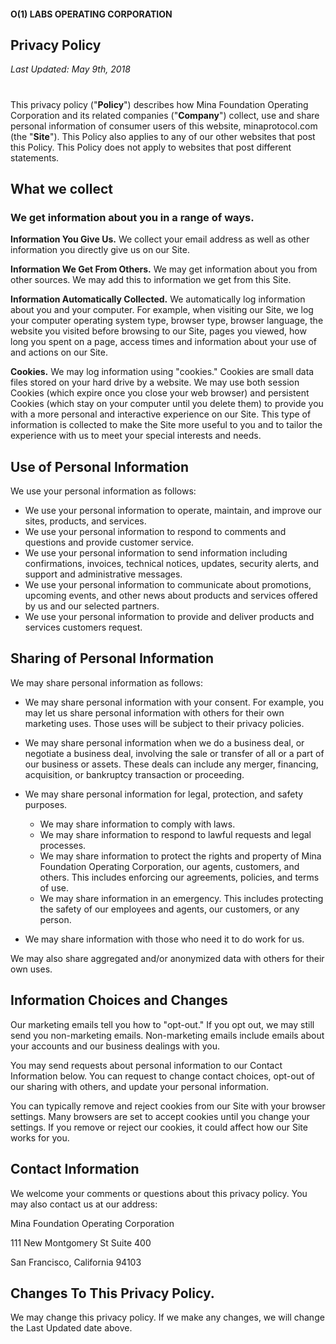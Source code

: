 
#### O(1) LABS OPERATING CORPORATION

## Privacy Policy

_Last Updated: May 9th, 2018_

#

This privacy policy ("**Policy**") describes how Mina Foundation Operating Corporation and its related companies ("**Company**") collect, use and share personal information of consumer users of this website, minaprotocol.com (the "**Site**"). This Policy also applies to any of our other websites that post this Policy. This Policy does not apply to websites that post different statements.

## What we collect

### We get information about you in a range of ways.

**Information You Give Us.** We collect your email address as well as other information you directly give us on our Site.

**Information We Get From Others.** We may get information about you from other sources. We may add this to information we get from this Site.

**Information Automatically Collected.** We automatically log information about you and your computer. For example, when visiting our Site, we log your computer operating system type, browser type, browser language, the website you visited before browsing to our Site, pages you viewed, how long you spent on a page, access times and information about your use of and actions on our Site.

**Cookies.** We may log information using "cookies." Cookies are small data files stored on your hard drive by a website. We may use both session Cookies (which expire once you close your web browser) and persistent Cookies (which stay on your computer until you delete them) to provide you with a more personal and interactive experience on our Site. This type of information is collected to make the Site more useful to you and to tailor the experience with us to meet your special interests and needs.

<Rule />

## Use of Personal Information

We use your personal information as follows:

- We use your personal information to operate, maintain, and improve our sites, products, and services.
- We use your personal information to respond to comments and questions and provide customer service.
- We use your personal information to send information including confirmations, invoices, technical notices, updates, security alerts, and support and administrative messages.
- We use your personal information to communicate about promotions, upcoming events, and other news about products and services offered by us and our selected partners.
- We use your personal information to provide and deliver products and services customers request.

<Rule />

## Sharing of Personal Information

We may share personal information as follows:

- We may share personal information with your consent. For example, you may let us share personal information with others for their own marketing uses. Those uses will be subject to their privacy policies.
- We may share personal information when we do a business deal, or negotiate a business deal, involving the sale or transfer of all or a part of our business or assets. These deals can include any merger, financing, acquisition, or bankruptcy transaction or proceeding.
- We may share personal information for legal, protection, and safety purposes.

  - We may share information to comply with laws.
  - We may share information to respond to lawful requests and legal processes.
  - We may share information to protect the rights and property of Mina Foundation Operating Corporation, our agents, customers, and others. This includes enforcing our agreements, policies, and terms of use.
  - We may share information in an emergency. This includes protecting the safety of our employees and agents, our customers, or any person.

- We may share information with those who need it to do work for us.

We may also share aggregated and/or anonymized data with others for their own uses.

<Rule />

## Information Choices and Changes

Our marketing emails tell you how to "opt-out." If you opt out, we may still send you non-marketing emails. Non-marketing emails include emails about your accounts and our business dealings with you.

You may send requests about personal information to our Contact Information below. You can request to change contact choices, opt-out of our sharing with others, and update your personal information.

You can typically remove and reject cookies from our Site with your browser settings. Many browsers are set to accept cookies until you change your settings. If you remove or reject our cookies, it could affect how our Site works for you.

<Rule />

## Contact Information

We welcome your comments or questions about this privacy policy. You may also contact us at our address:

Mina Foundation Operating Corporation

111 New Montgomery St Suite 400

San Francisco, California 94103

<Rule />

## Changes To This Privacy Policy.

We may change this privacy policy. If we make any changes, we will change the Last Updated date above.
